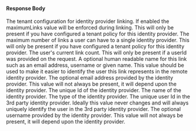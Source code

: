 
#### Response Body

<APIBlock>
  <APIField name="identityProviderTenantConfiguration.limitUserLinkCount.enabled" type="Boolean">
    The tenant configuration for identity provider linking. If enabled the <InlineField>maximumLinks</InlineField> value will be enforced during linking. This will only be present if you have configured a tenant policy for this identity provider.
  </APIField>
  <APIField name="identityProviderTenantConfiguration.limitUserLinkCount.maximumLinks" type="Integer">
    The maximum number of links a user can have to a single identity provider. This will only be present if you have configured a tenant policy for this identity provider.
  </APIField>
  <APIField name="linkCount" type="Long">
    The user's current link count. This will only be present if a <InlineField>userId</InlineField> was provided on the request.
  </APIField>
  <APIField name="pendingIdPLink.displayName" type="String">
    A optional human readable name for this link such as an email address, username or given name. This value should be used to make it easier to identify the user this link represents in the remote identity provider.
  </APIField>
  <APIField name="pendingIdPLink.email" type="String">
    The optional email address provided by the identity provider. This value will not always be present, it will depend upon the identity provider.
  </APIField>
  <APIField name="pendingIdPLink.identityProviderId" type="UUID">
    The unique Id of the identity provider.
  </APIField>
  <APIField name="pendingIdPLink.identityProviderName" type="UUID">
    The name of the identity provider.
  </APIField>
  <APIField name="pendingIdPLink.identityProviderType" type="UUID">
    The type of the identity provider.
  </APIField>
  <APIField name="pendingIdPLink.identityProviderUserId" type="String">
    The unique user Id in the 3rd party identity provider. Ideally this value never changes and will always uniquely identify the user in the 3rd party identity provider.
  </APIField>
  <APIField name="pendingIdPLink.username" type="String">
    The optional username provided by the identity provider. This value will not always be present, it will depend upon the identity provider.
  </APIField>
</APIBlock>

<JSON title="Example Response JSON" src="identity-providers/links/pending-response.json" />

